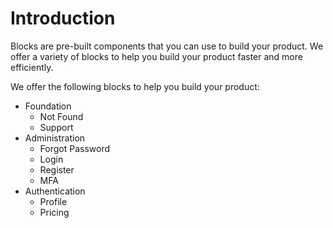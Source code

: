 
<Meta title="Blocks/Introduction" />

# Introduction

Blocks are pre-built components that you can use to build your product.
We offer a variety of blocks to help you build your product faster and more efficiently.

We offer the following blocks to help you build your product:

- Foundation
  - Not Found
  - Support
- Administration
  - Forgot Password
  - Login
  - Register
  - MFA
- Authentication
  - Profile
  - Pricing

